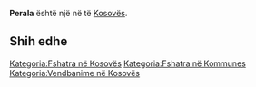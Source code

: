 {{Fshat në Kosovës
 | Emri                = Perala
| srp_N_name = Perala
| srp_N_FULL_NAME_RO = Perala
| srp_N_FULL_NAME_ND_RO = Perala
| srp_N_SORT_NAME_RG = PERALA
| srp_N_FULL_NAME_RG = Perala
| srp_N_FULL_NAME_ND_RG = Perala

 | Emri (Rasa dhanore) = 
 | Figura              = 
 | Shteti              = Kosovo
 | Komuna              = 
 | Kodi postar         = 
 | Sipërfaqja          = 

 | Popullsia           = 

 | Regj. i popullsisë  = 
 | Dend. e popullsisë  = 
 | Faqja zyrtare       = 
 <!--- Koordinatat ----> 
 | Gjerësia            = 42.561667
 | Gjatësia            = 20.568611
 | Lartësia            = 
}}
'''Perala''' është një [[]] në [[]] të [[Kosovës]].

<!-- == Gjeografia == -->
<!-- == Historia == -->
<!-- == Demografia == -->
== Shih edhe ==
{{Komuna }}
{{Kosovo-Administrata-Cung}}

[[Kategoria:Fshatra në Kosovës]]
[[Kategoria:Fshatra në Kommunes ]]
[[Kategoria:Vendbanime në Kosovës]]